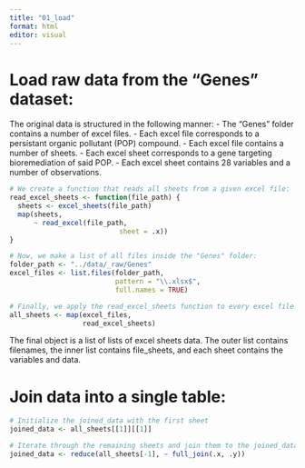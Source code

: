 ```yaml
---
title: "01_load"
format: html
editor: visual
---
```


# Load raw data from the "Genes" dataset:
The original data is structured in the following manner:
- The "Genes" folder contains a number of excel files.
- Each excel file corresponds to a persistant organic pollutant (POP) compound.
- Each excel file contains a number of sheets.
- Each excel sheet corresponds to a gene targeting bioremediation of said POP.
- Each excel sheet contains 28 variables and a number of observations.
```r
# We create a function that reads all sheets from a given excel file:
read_excel_sheets <- function(file_path) {
  sheets <- excel_sheets(file_path)
  map(sheets,
      ~ read_excel(file_path, 
                           sheet = .x))
}

# Now, we make a list of all files inside the "Genes" folder:
folder_path <- "../data/_raw/Genes" 
excel_files <- list.files(folder_path, 
                          pattern = "\\.xlsx$", 
                          full.names = TRUE)

# Finally, we apply the read_excel_sheets function to every excel file in the excel_files list:
all_sheets <- map(excel_files, 
                  read_excel_sheets)

```
The final object is a list of lists of excel sheets data. The outer list contains filenames, the inner list contains file_sheets, and each sheet contains the variables and data.


# Join data into a single table:
```r
# Initialize the joined_data with the first sheet
joined_data <- all_sheets[[1]][[1]]

# Iterate through the remaining sheets and join them to the joined_data
joined_data <- reduce(all_sheets[-1], ~ full_join(.x, .y))
```

